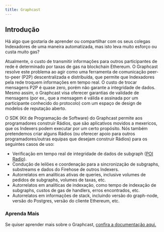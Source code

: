 ```yaml
---
title: Graphcast
---
```


## Introdução

Há algo que gostaria de aprender ou compartilhar com os seus colegas Indexadores de uma maneira automatizada, mas isto leva muito esforço ou custa muito gas?

Atualmente, o custo de transmitir informações para outros participantes de rede é determinado por taxas de gas na blockchain Ethereum. O Graphcast resolve este problema ao agir como uma ferramenta de comunicação peer-to-peer (P2P) descentralizada e distribuída, que permite que Indexadores pela rede troquem informações em tempo real. O custo de trocar mensagens P2P é quase zero, porém não garante a integridade de dados. Mesmo assim, o Graphcast visa oferecer garantias de validade de mensagens (por ex., que a mensagem é válida e assinada por um participante conhecido do protocolo) com um espaço de design de modelos de reputação aberto.

O SDK (Kit de Programação de Software) do Graphcast permite aos programadores construir Rádios, que são aplicativos movidos a mexericos, que os Indexers podem executar por um certo propósito. Nós também pretendemos criar alguns Rádios (ou oferecer apoio para outros programadores/outras equipas que desejam construir Rádios) para os seguintes casos de uso:

-   Verificação em tempo real de integridade de dados de subgraph ([POI Radio](https://docs.graphops.xyz/graphcast/radios/poi-radio)).
-   Condução de leilões e coordenação para a sincronização de subgraphs, substreams e dados do Firehose de outros Indexers.
-   Autorrelatos em analíticas ativas de queries, inclusive volumes de pedidos de subgraphs, volumes de taxas, etc.
-   Autorrelatos em analíticas de indexação, como tempo de indexação de subgraphs, custos de gas de handlers, erros encontrados, etc.
-   Autorrelatos em informações de stack, incluindo versão do graph-node, versão do Postgres, versão do cliente Ethereum, etc.

### Aprenda Mais

Se quiser aprender mais sobre o Graphcast, [confira a documentação aqui.](https://docs.graphops.xyz/graphcast/intro)
